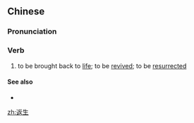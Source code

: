 ==Chinese==
{{zh-forms}}

===Pronunciation===
{{zh-pron
|c=faan1 saang1
|h=pfs=fán-sâng
|cat=v
}}

===Verb===
{{zh-verb}}

# {{lb|zh|Cantonese|Hakka}} to be brought back to [[life]]; to be [[revive]]d; to be [[resurrect]]ed

====See also====
* {{zh-l|鹹魚翻身}}

[[zh:返生]]